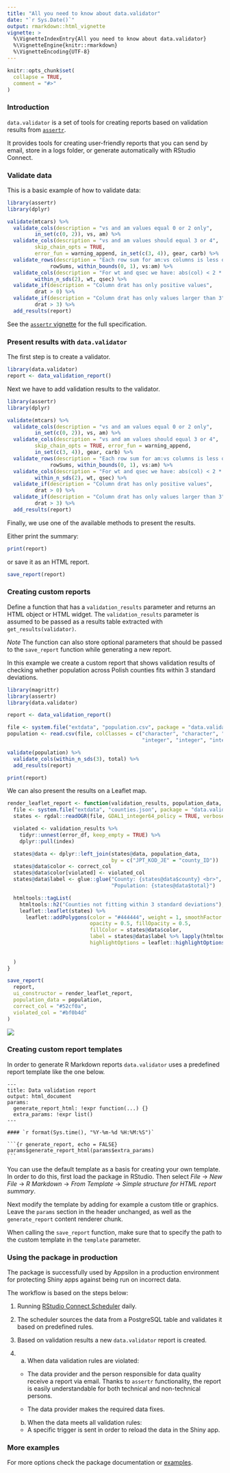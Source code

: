 ```yaml
---
title: "All you need to know about data.validator"
date: "`r Sys.Date()`"
output: rmarkdown::html_vignette
vignette: >
  %\VignetteIndexEntry{All you need to know about data.validator}
  %\VignetteEngine{knitr::rmarkdown}
  %\VignetteEncoding{UTF-8}
---
```


```r
knitr::opts_chunk$set(
  collapse = TRUE,
  comment = "#>"
)
```

### Introduction

`data.validator` is a set of tools for creating reports based on validation 
results from [`assertr`](https://github.com/ropensci/assertr).

It provides tools for creating user-friendly reports that you can send by email,
store in a logs folder, or generate automatically with RStudio Connect.

### Validate data

This is a basic example of how to validate data:

```r
library(assertr)
library(dplyr)

validate(mtcars) %>%
  validate_cols(description = "vs and am values equal 0 or 2 only", 
         in_set(c(0, 2)), vs, am) %>%
  validate_cols(description = "vs and am values should equal 3 or 4", 
         skip_chain_opts = TRUE,
         error_fun = warning_append, in_set(c(3, 4)), gear, carb) %>%
  validate_rows(description = "Each row sum for am:vs columns is less or equal 1",
              rowSums, within_bounds(0, 1), vs:am) %>%
  validate_cols(description = "For wt and qsec we have: abs(col) < 2 * sd(col)",
         within_n_sds(2), wt, qsec) %>%
  validate_if(description = "Column drat has only positive values", 
         drat > 0) %>%
  validate_if(description = "Column drat has only values larger than 3", 
         drat > 3) %>%
  add_results(report)
```

See the [`assertr` vignette](https://docs.ropensci.org/assertr/) for the full specification.

### Present results with `data.validator`

The first step is to create a validator.

```r
library(data.validator)
report <- data_validation_report()
```

Next we have to add validation results to the validator.

```r
library(assertr)
library(dplyr)

validate(mtcars) %>%
  validate_cols(description = "vs and am values equal 0 or 2 only", 
         in_set(c(0, 2)), vs, am) %>%
  validate_cols(description = "vs and am values should equal 3 or 4", 
         skip_chain_opts = TRUE, error_fun = warning_append, 
         in_set(c(3, 4)), gear, carb) %>%
  validate_rows(description = "Each row sum for am:vs columns is less or equal 1",
              rowSums, within_bounds(0, 1), vs:am) %>%
  validate_cols(description = "For wt and qsec we have: abs(col) < 2 * sd(col)",
         within_n_sds(2), wt, qsec) %>%
  validate_if(description = "Column drat has only positive values", 
         drat > 0) %>%
  validate_if(description = "Column drat has only values larger than 3", 
         drat > 3) %>%
  add_results(report)
```

Finally, we use one of the available methods to present the results.

Either print the summary:

```r
print(report)
```

or save it as an HTML report.

```r
save_report(report)
```

### Creating custom reports

Define a function that has a `validation_results` parameter and returns an HTML 
object or HTML widget. The `validation_results` parameter is assumed to be 
passed as a results table extracted with `get_results(validator)`.

*Note* The function can also store optional parameters that should be passed to 
the `save_report` function while generating a new report.

In this example we create a custom report that shows validation results of 
checking whether population across Polish counties fits within 3 standard 
deviations. 

```r
library(magrittr)
library(assertr)
library(data.validator)

report <- data_validation_report()

file <- system.file("extdata", "population.csv", package = "data.validator")
population <- read.csv(file, colClasses = c("character", "character", "character",
                                            "integer", "integer", "integer"))

validate(population) %>%
  validate_cols(within_n_sds(3), total) %>%
  add_results(report)

print(report)
```

We can also present the results on a Leaflet map.

```r
render_leaflet_report <- function(validation_results, population_data, correct_col, violated_col) {
  file <- system.file("extdata", "counties.json", package = "data.validator")
  states <- rgdal::readOGR(file, GDAL1_integer64_policy = TRUE, verbose = FALSE)

  violated <- validation_results %>%
    tidyr::unnest(error_df, keep_empty = TRUE) %>%
    dplyr::pull(index)

  states@data <- dplyr::left_join(states@data, population_data,
                                  by = c("JPT_KOD_JE" = "county_ID"))
  states@data$color <- correct_col
  states@data$color[violated] <- violated_col
  states@data$label <- glue::glue("County: {states@data$county} <br>",
                                  "Population: {states@data$total}")

  htmltools::tagList(
    htmltools::h2("Counties not fitting within 3 standard deviations"),
    leaflet::leaflet(states) %>%
      leaflet::addPolygons(color = "#444444", weight = 1, smoothFactor = 0.5,
                           opacity = 0.5, fillOpacity = 0.5,
                           fillColor = states@data$color,
                           label = states@data$label %>% lapply(htmltools::HTML),
                           highlightOptions = leaflet::highlightOptions(color = "white",
                                                                        weight = 2,
                                                                        bringToFront = TRUE))
  )
}

save_report(
  report,
  ui_constructor = render_leaflet_report,
  population_data = population,
  correct_col = "#52cf0a",
  violated_col = "#bf0b4d"
)
```

![](leaflet.png)

### Creating custom report templates

In order to generate R Markdown reports `data.validator` uses a predefined report template like the one below.

<pre><code>&#45;&#45;&#45;
title: Data validation report
output: html_document
params:
  generate_report_html: !expr function(...) &#123;&#125;
  extra_params: !expr list()
&#45;&#45;&#45;

&#35;&#35;&#35;&#35; &#96;r format(Sys.time(), "%Y-%m-%d %H:%M:%S")&#96;

&#96;&#96;&#96;{r generate_report, echo = FALSE}
params&#36;generate_report_html(params&#36;extra_params)
&#96;&#96;&#96;</code></pre>

You can use the default template as a basis for creating your own template. In order to do this, first load the package in RStudio. Then select _File_ &#8594; _New File_ &#8594; _R Markdown_ &#8594; _From Template_ &#8594; _Simple structure for HTML report summary_.

Next modify the template by adding for example a custom title or graphics. Leave the `params` section in the header unchanged, as well as the `generate_report` content renderer chunk.

When calling the `save_report` function, make sure that to specify the path to the custom template in the `template` parameter.

### Using the package in production

The package is successfully used by Appsilon in a production environment for protecting Shiny apps against being run on incorrect data.

The workflow is based on the steps below:

1. Running [RStudio Connect Scheduler](https://rstudio.com/products/connect/) daily.

2. The scheduler sources the data from a PostgreSQL table and validates it based on predefined rules.

3. Based on validation results a new `data.validator` report is created.  

4.

  a. When data validation rules are violated:

    - The data provider and the person responsible for data quality receive a report via email. Thanks to `assertr` functionality, the report is easily understandable for both technical and non-technical persons.

    - The data provider makes the required data fixes.  


  b. When the data meets all validation rules:

    - A specific trigger is sent in order to reload the data in the Shiny app. 

### More examples

For more options check the package documentation or [examples](https://github.com/Appsilon/data.validator/tree/master/examples).


